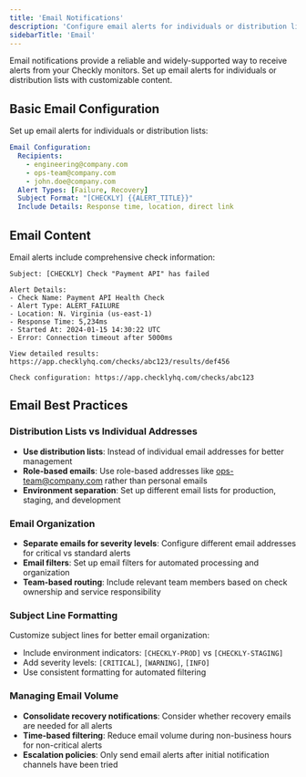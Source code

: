 ```yaml
---
title: 'Email Notifications'
description: 'Configure email alerts for individuals or distribution lists with customizable formatting and content'
sidebarTitle: 'Email'
---
```


Email notifications provide a reliable and widely-supported way to receive alerts from your Checkly monitors. Set up email alerts for individuals or distribution lists with customizable content.

## Basic Email Configuration

Set up email alerts for individuals or distribution lists:

```yaml
Email Configuration:
  Recipients: 
    - engineering@company.com
    - ops-team@company.com
    - john.doe@company.com
  Alert Types: [Failure, Recovery]
  Subject Format: "[CHECKLY] {{ALERT_TITLE}}"
  Include Details: Response time, location, direct link
```

## Email Content

Email alerts include comprehensive check information:

```text
Subject: [CHECKLY] Check "Payment API" has failed

Alert Details:
- Check Name: Payment API Health Check
- Alert Type: ALERT_FAILURE
- Location: N. Virginia (us-east-1)
- Response Time: 5,234ms
- Started At: 2024-01-15 14:30:22 UTC
- Error: Connection timeout after 5000ms

View detailed results: https://app.checklyhq.com/checks/abc123/results/def456

Check configuration: https://app.checklyhq.com/checks/abc123
```

## Email Best Practices

### Distribution Lists vs Individual Addresses

- **Use distribution lists**: Instead of individual email addresses for better management
- **Role-based emails**: Use role-based addresses like ops-team@company.com rather than personal emails
- **Environment separation**: Set up different email lists for production, staging, and development

### Email Organization

- **Separate emails for severity levels**: Configure different email addresses for critical vs standard alerts
- **Email filters**: Set up email filters for automated processing and organization
- **Team-based routing**: Include relevant team members based on check ownership and service responsibility

### Subject Line Formatting

Customize subject lines for better email organization:

- Include environment indicators: `[CHECKLY-PROD]` vs `[CHECKLY-STAGING]`
- Add severity levels: `[CRITICAL]`, `[WARNING]`, `[INFO]`
- Use consistent formatting for automated filtering

### Managing Email Volume

- **Consolidate recovery notifications**: Consider whether recovery emails are needed for all alerts
- **Time-based filtering**: Reduce email volume during non-business hours for non-critical alerts
- **Escalation policies**: Only send email alerts after initial notification channels have been tried